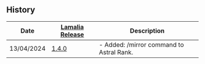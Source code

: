 ﻿
## History

| Date | [Lamalia Release](/patchNotes) | Description |
|-------------|-----------|-------------|
| 13/04/2024 | [1.4.0](/patchNotes#patch-140) | - Added: /mirror command to Astral Rank. |
